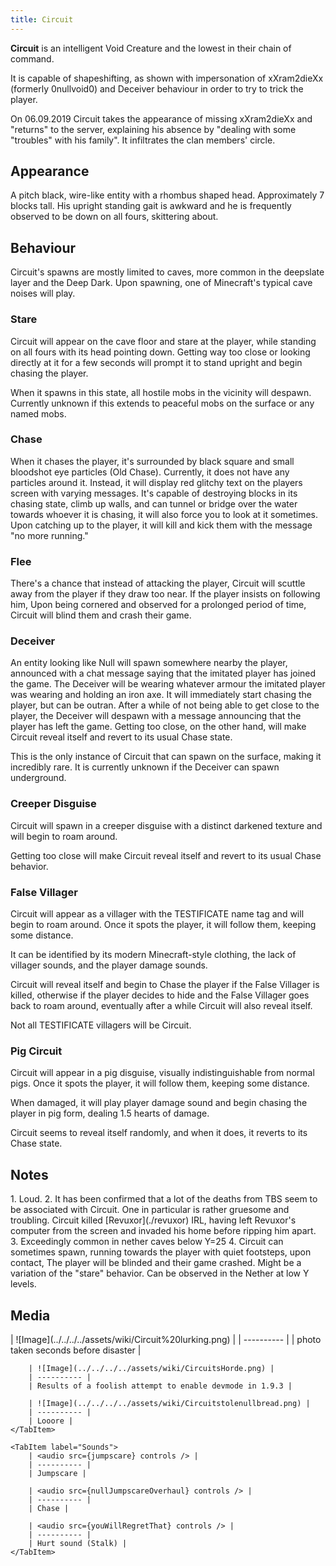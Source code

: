 ```yaml
---
title: Circuit
---
```



**Circuit** is an intelligent Void Creature and the lowest in their chain of command.

It is capable of shapeshifting, as shown with impersonation of xXram2dieXx (formerly 0nullvoid0) and Deceiver behaviour in order to try to trick the player.

On 06.09.2019 Circuit takes the appearance of missing xXram2dieXx and "returns" to the server, explaining his absence by "dealing with some "troubles" with his family". It infiltrates the clan members' circle.

## Appearance

A pitch black, wire-like entity with a rhombus shaped head. Approximately 7 blocks tall. His upright standing gait is awkward and he is frequently observed to be down on all fours, skittering about.

## Behaviour

Circuit's spawns are mostly limited to caves, more common in the deepslate layer and the Deep Dark. Upon spawning, one of Minecraft's typical cave noises will play.

### Stare

Circuit will appear on the cave floor and stare at the player, while standing on all fours with its head pointing down. Getting way too close or looking directly at it for a few seconds will prompt it to stand upright and begin chasing the player.

When it spawns in this state, all hostile mobs in the vicinity will despawn. Currently unknown if this extends to peaceful mobs on the surface or any named mobs.

### Chase

When it chases the player, it's surrounded by black square and small bloodshot eye particles (Old Chase). Currently, it does not have any particles around it. Instead, it will display red glitchy text on the players screen with varying messages. It's capable of destroying blocks in its chasing state, climb up walls, and can tunnel or bridge over the water towards whoever it is chasing, it will also force you to look at it sometimes. Upon catching up to the player, it will kill and kick them with the message "no more running."

### Flee

There's a chance that instead of attacking the player, Circuit will scuttle away from the player if they draw too near. If the player insists on following him, Upon being cornered and observed for a prolonged period of time, Circuit will blind them and crash their game.

### Deceiver

An entity looking like Null will spawn somewhere nearby the player, announced with a chat message saying that the imitated player has joined the game. The Deceiver will be wearing whatever armour the imitated player was wearing and holding an iron axe. It will immediately start chasing the player, but can be outran. After a while of not being able to get close to the player, the Deceiver will despawn with a message announcing that the player has left the game. Getting too close, on the other hand, will make Circuit reveal itself and revert to its usual Chase state.

This is the only instance of Circuit that can spawn on the surface, making it incredibly rare. It is currently unknown if the Deceiver can spawn underground.

### Creeper Disguise

Circuit will spawn in a creeper disguise with a distinct darkened texture and will begin to roam around.

Getting too close will make Circuit reveal itself and revert to its usual Chase behavior.

### False Villager

Circuit will appear as a villager with the TESTIFICATE name tag and will begin to roam around. Once it spots the player, it will follow them, keeping some distance.

It can be identified by its modern Minecraft-style clothing, the lack of villager sounds, and the player damage sounds.

Circuit will reveal itself and begin to Chase the player if the False Villager is killed, otherwise if the player decides to hide and the False Villager goes back to roam around, eventually after a while Circuit will also reveal itself.

Not all TESTIFICATE villagers will be Circuit.

### Pig Circuit

Circuit will appear in a pig disguise, visually indistinguishable from normal pigs. Once it spots the player, it will follow them, keeping some distance.

When damaged, it will play player damage sound and begin chasing the player in pig form, dealing 1.5 hearts of damage.

Circuit seems to reveal itself randomly, and when it does, it reverts to its Chase state.

## Notes

<Steps>
1. Loud.
2. It has been confirmed that a lot of the deaths from TBS seem to be associated with Circuit. One in particular is rather gruesome and troubling. Circuit killed [Revuxor](./revuxor) IRL, having left Revuxor's computer from the screen and invaded his home before ripping him apart.
3. Exceedingly common in nether caves below Y=25
4. Circuit can sometimes spawn, running towards the player with quiet footsteps, upon contact, The player will be blinded and their game crashed. Might be a variation of the "stare" behavior. Can be observed in the Nether at low Y levels.
</Steps>

## Media


<Tabs>
    <TabItem label="Gallery">
        | ![Image](../../../../assets/wiki/Circuit%20lurking.png) |
        | ---------- |
        | photo taken seconds before disaster |

        | ![Image](../../../../assets/wiki/CircuitsHorde.png) |
        | ---------- |
        | Results of a foolish attempt to enable devmode in 1.9.3 |

        | ![Image](../../../../assets/wiki/Circuitstolenullbread.png) |
        | ---------- |
        | Looore |
    </TabItem>

    <TabItem label="Sounds">
        | <audio src={jumpscare} controls /> |
        | ---------- |
        | Jumpscare |

        | <audio src={nullJumpscareOverhaul} controls /> |
        | ---------- |
        | Chase |

        | <audio src={youWillRegretThat} controls /> |
        | ---------- |
        | Hurt sound (Stalk) |
    </TabItem>
</Tabs>
